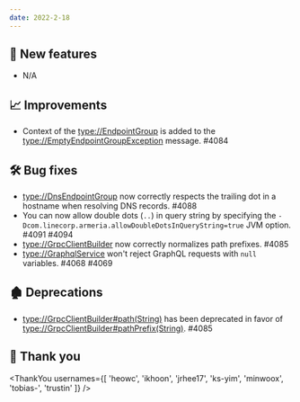 ```yaml
---
date: 2022-2-18
---
```


## 🌟 New features

- N/A

## 📈 Improvements

- Context of the <type://EndpointGroup> is added to the <type://EmptyEndpointGroupException> message. #4084

## 🛠️ Bug fixes

- <type://DnsEndpointGroup> now correctly respects the trailing dot in a hostname when resolving DNS records. #4088
- You can now allow double dots (`..`) in query string by specifying the
  `-Dcom.linecorp.armeria.allowDoubleDotsInQueryString=true` JVM option. #4091 #4094
- <type://GrpcClientBuilder> now correctly normalizes path prefixes. #4085
- <type://GraphqlService> won't reject GraphQL requests with `null` variables. #4068 #4069

## 🏚️ Deprecations

- <type://GrpcClientBuilder#path(String)> has been deprecated in favor of <type://GrpcClientBuilder#pathPrefix(String)>. #4085

## 🙇 Thank you

<ThankYou usernames={[
  'heowc',
  'ikhoon',
  'jrhee17',
  'ks-yim',
  'minwoox',
  'tobias-',
  'trustin'
]} />
